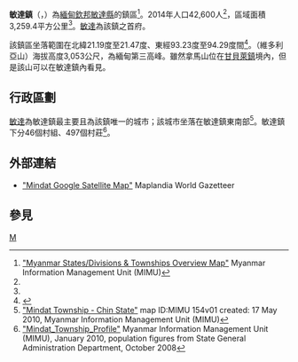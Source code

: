 {{Infobox settlement
|name =敏達鎮
|native_name = {{lang|my|မင်းတပ်မြို့နယ်}}
|settlement_type = [[敏達縣|敏達縣]]鎮區
|image_skyline = 
|image_map = 
|mapsize = 
|map_caption = 
|pushpin_label_position = bottom
|pushpin_map = Burma
|pushpin_map_caption =敏達鎮在緬甸的位置
|seat = [[敏達|敏達]]
|seat_type = 首府
|subdivision_type = 國家
|subdivision_name = {{flag|Burma}}
|subdivision_type1 = [[缅甸行政区划|省邦]]
|subdivision_name1 = [[欽邦|欽邦]]
|subdivision_type2 = [[縣_(緬甸)|縣]]
|subdivision_name2 = [[敏達縣|敏達縣]]
|area_total_km2 = 3,259.4
|population_footnotes =<ref name="citypopulation">[http://www.citypopulation.de/php/myanmar-admin.php MYANMAR: Administrative Division] {{Wayback|url=http://www.citypopulation.de/php/myanmar-admin.php |date=20151117024737 }}. Citypopulation. 2015-11-23</ref>
|population = 42,600
|population_as_of = 2014
|population_density_km2 = 13.07
|coordinates_display = inline,title
|coordinates_region = MM
|latNS = N
|latd = 21
|latm = 20
|lats = 00
|longEW = E
|longd = 93
|longm = 15
|longs = 00
|elevation_ft = 
|elevation_m = 
|timezone = [[Myanmar_Standard_Time|MST]]
|utc_offset = +6:30
|website =
}}

'''敏達鎮'''（{{lang-my|မင်းတပ်မြို့နယ်}}，{{lang-en|Mindat Township}}）為[[緬甸|緬甸]][[欽邦|欽邦]][[敏達縣|敏達縣]]的鎮區<ref name="MIMU001">[http://www.burmalibrary.org/docs6/MIMU001_A3_SD%20&%20Township%20Overview.pdf "Myanmar States/Divisions & Townships Overview Map"] {{Wayback|url=http://www.burmalibrary.org/docs6/MIMU001_A3_SD%20%26%20Township%20Overview.pdf |date=20101203160828 }} Myanmar Information Management Unit (MIMU)</ref>。2014年人口42,600人<ref name=citypopulation/>，區域面積3,259.4平方公里<ref name=citypopulation/>。[[敏達|敏達]]為該鎮之首府。

該鎮區坐落範圍在北緯21.19度至21.47度、東經93.23度至94.29度間<ref>{{Cite web | url=http://www.myanmar-explore.com/eng/destinations/chin/index.html | title=Chin State | accessdate=2010-05-12 | publisher=Myanmar Explore | deadurl=yes | archiveurl=https://web.archive.org/web/20110714141926/http://www.myanmar-explore.com/eng/destinations/chin/index.html | archivedate=2011-07-14 }}</ref>。{{link-en|拿馬山|Nat Ma Taung}}（維多利亞山）海拔高度3,053公尺，為緬甸第三高峰。雖然拿馬山位在[[甘貝萊鎮|甘貝萊鎮]]境內，但是該山可以在敏達鎮內看見。

==行政區劃==
[[敏達|敏達]]為敏達鎮最主要且為該鎮唯一的城市；該城市坐落在敏達鎮東南部<ref name="MIMU-TS-map">[http://www.themimu.info/MapsInfo/Chin/MIMU154v01_100512_Mindat_Township_A1.pdf "Mindat Township - Chin State"]{{dead link|date=2017年12月 |bot=InternetArchiveBot |fix-attempted=yes }} map ID:MIMU 154v01 created: 17 May 2010, Myanmar Information Management Unit (MIMU)</ref>。敏達鎮下分46個村組、497個村莊<ref name="Profile">[http://www.themimu.info/MapsInfo/Township%20Profile/Chin/MIMU999_TP_CHIN_Mindat_Township_Profile_Jan2010.pdf "Mindat_Township_Profile"]{{dead link|date=2017年12月 |bot=InternetArchiveBot |fix-attempted=yes }} Myanmar Information Management Unit (MIMU), January 2010, population figures from State General Administration Department, October 2008</ref>。

==外部連結==
* [http://www.maplandia.com/burma/chin/mindat/ "Mindat Google Satellite Map"] {{Wayback|url=http://www.maplandia.com/burma/chin/mindat/ |date=20160304091831 }} Maplandia World Gazetteer

==參見==
{{Reflist}}

{{欽邦行政區劃|state=collapsed}}

[[Category:欽邦鎮區|M]]

{{Burma-geo-stub}}